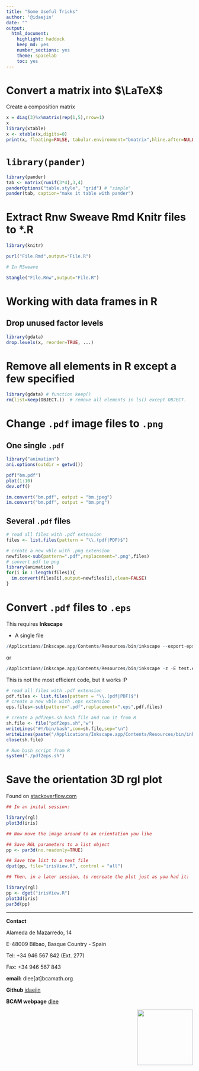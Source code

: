 ```yaml
---
title: "Some Useful Tricks"
author: '@idaejin'
date: ""
output:
  html_document:
    highlight: haddock
    keep_md: yes
    number_sections: yes
    theme: spacelab
    toc: yes
---
```



# Convert a matrix into $\LaTeX$

Create a composition matrix 

```r
x = diag(3)%x%matrix(rep(1,5),nrow=1)
x
library(xtable)
x <- xtable(x,digits=0)
print(x, floating=FALSE, tabular.environment="bmatrix",hline.after=NULL, include.rownames=FALSE, include.colnames=FALSE)
```

# `library(pander)`

```r
library(pander)
tab <- matrix(runif(3*4),3,4)
panderOptions("table.style", "grid") # "simple"
pander(tab, caption="make it table with pander")
```

# Extract Rnw Sweave Rmd Knitr files to *.R

```r
library(knitr)

purl("File.Rmd",output="File.R")

# In RSweave

Stangle("File.Rnw",output="File.R")
```

# Working with data frames in R

## Drop unused factor levels

```r
library(gdata)
drop.levels(x, reorder=TRUE, ...)
```

#  Remove all elements in R except a few specified

```r
library(gdata) # function keep()
rm(list=keep(OBJECT.))  # remove all elements in ls() except OBJECT.
```



# Change `.pdf` image files to `.png`

## One single `.pdf`

```r
library("animation")
ani.options(outdir = getwd())

pdf("bm.pdf")
plot(1:10)
dev.off()

im.convert("bm.pdf", output = "bm.jpeg")
im.convert("bm.pdf", output = "bm.png")
```

## Several `.pdf` files



```r
# read all files with .pdf extension
files <- list.files(pattern = "\\.(pdf|PDF)$")

# create a new vble with .png extension 
newfiles<-sub(pattern=".pdf",replacement=".png",files)
# convert pdf to png
library(animation)
for(i in 1:length(files)){
  im.convert(files[i],output=newfiles[i],clean=FALSE)
}
```

# Convert `.pdf` files to `.eps`

This requires **Inkscape**

- A single file
```r
/Applications/Inkscape.app/Contents/Resources/bin/inkscape --export-eps test.eps -w 1024 -h 768 test.pdf
```
or 
```r
/Applications/Inkscape.app/Contents/Resources/bin/inkscape -z -E test.eps test.pdf
```

This is not the most efficient code, but it works :P

```r
# read all files with .pdf extension
pdf.files <- list.files(pattern = "\\.(pdf|PDF)$")
# create a new vble with .eps extension 
eps.files<-sub(pattern=".pdf",replacement=".eps",pdf.files)

# create a pdf2eps.sh bash file and run it from R
sh.file <- file("pdf2eps.sh","w")
writeLines("#!/bin/bash",con=sh.file,sep="\n")
writeLines(paste("/Applications/Inkscape.app/Contents/Resources/bin/inkscape -z -E",eps.files,pdf.files),con=sh.file,sep="\n")
close(sh.file)

# Run bash script from R
system("./pdf2eps.sh")
```

# Save the orientation 3D rgl plot

Found on [stackoverflow.com](http://stackoverflow.com/questions/16362381/save-the-orientation-of-a-rgl-plot3d-plot)

```r
## In an inital session:

library(rgl)
plot3d(iris) 

## Now move the image around to an orientation you like

## Save RGL parameters to a list object
pp <- par3d(no.readonly=TRUE)

## Save the list to a text file
dput(pp, file="irisView.R", control = "all")

## Then, in a later session, to recreate the plot just as you had it:

library(rgl)
pp <- dget("irisView.R")
plot3d(iris)
par3d(pp)

```


-----------------------------------------------------

**Contact**

Alameda de Mazarredo, 14

E-48009 Bilbao, Basque Country - Spain

Tel: +34 946 567 842 (Ext. 277)

Fax: +34 946 567 843

**email:** dlee[at]bcamath.org

**Github** [idaejin](https://github.com/idaejin/)

**BCAM webpage** [dlee](http://www.bcamath.org/en/people/dlee)

<img src="http://www.bcamath.org/public_images/logo_bcam.jpg" style="width: 150px;" align="right">


